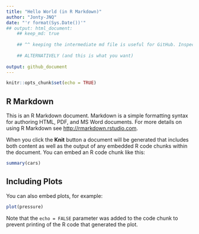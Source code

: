 ```yaml
---
title: "Hello World (in R Markdown)"
author: "Jonty-JNQ"
date: "'r format(Sys.Date())'"
## output: html_document:
    ## keep_md: true
    
    ## ^^ keeping the intermediate md file is useful for GitHub. Inspect after committing and you'll see why. 
    
    ## ALTERNATIVELY (and this is what you want)
    
output: github_document 
---
```


```r
knitr::opts_chunk$set(echo = TRUE)
```

## R Markdown

This is an R Markdown document. Markdown is a simple formatting syntax for authoring HTML, PDF, and MS Word documents. For more details on using R Markdown see <http://rmarkdown.rstudio.com>.

When you click the **Knit** button a document will be generated that includes both content as well as the output of any embedded R code chunks within the document. You can embed an R code chunk like this:

```r
summary(cars)
```

## Including Plots

You can also embed plots, for example:

```r
plot(pressure)
```

Note that the `echo = FALSE` parameter was added to the code chunk to prevent printing of the R code that generated the plot.
